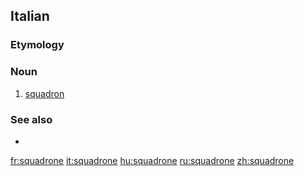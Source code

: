 ==Italian==

===Etymology===
{{suffix|squadra|gloss1=squad|one|lang=it}}

===Noun===
{{it-noun|m}}

# [[squadron]]

===See also===
* {{l|it|squadriglia}}

[[fr:squadrone]]
[[it:squadrone]]
[[hu:squadrone]]
[[ru:squadrone]]
[[zh:squadrone]]